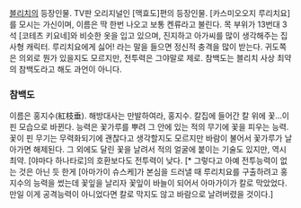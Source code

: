 [[블리치]]의 등장인물. TV판 오리지널인 [맥효도]편의 등장인물.
[카스미오오지 루리치요]를 모시는 가신이며, 이름은 딱 한번 나오고 보통 켄류라고 불린다.
목 부위가 13번대 3석 [코테츠 키요네]와 비슷한 옷을 입고 있으며, 진지하고 아가씨를 많이 생각해주는 집사형 캐릭터. 루리치요에게 싫어! 라는 말을 들으면 정신적 충격을 많이 받는다.
귀도쪽은 의외로 뭔가 있을지도 모르지만, 전투력은 그야말로 제로. 참백도는 블리치 사상 최약의 참백도라고 해도 과언이 아니다.


=== 참백도 ===
이름은 홍지수(紅枝垂). 해방대사는 만발하여라, 홍지수.
칼집에 들어간 칼 위에 꽃...이 핀 모습으로 바뀐다. 능력은 꽃가루를 뿌려 그 안에 있는 적의 무기에 꽃을 피우는 능력. 꽃이 핀 무기는 무력화되기에 괜찮다고 생각할지도 모르지만 바람이 불어서 꽃가루가 날아가면 해제된다.
그 외에도 달린 꽃을 날려서 적의 얼굴에 붙이는 기술도 있지만, 역시 최약. [야마다 하나타로]의 호환보다도 전투력이 낮다. [* 그렇다고 아예 전투능력이 없는 것은 아닌 듯 한게 [아마가이 슈스케]가 본심을 드러낼 때 루리치요를 구출하려고 홍지수의 능력을 썼는데 꽃잎을 날리자 꽃잎이 바늘이 되어서 아마가이가 칼로 막았었다. 만일 이게 공격능력이 아니었다면 칼로 막지도 않고 바람으로 날려버렸을 것이다.]
